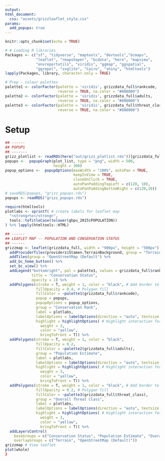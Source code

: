 ```yaml
---
output: 
html_document:
  css: "assets/grizzleaflet_style.css"
params:
  add_popups: true
---
```

<!--
Copyright 2018 Province of British Columbia
Licensed under the Apache License, Version 2.0 (the "License");
you may not use this file except in compliance with the License.
You may obtain a copy of the License at
http://www.apache.org/licenses/LICENSE-2.0
Unless required by applicable law or agreed to in writing, software distributed under the License is distributed on an "AS IS" BASIS,
WITHOUT WARRANTIES OR CONDITIONS OF ANY KIND, either express or implied.
See the License for the specific language governing permissions and limitations under the License.
-->

```r
knitr::opts_chunk$set(echo = TRUE)
```

```r

# # Loading R libraries
Packages <- c("sf", "tidyverse", "maptools", "devtools","bcmaps",
              "leaflet", "rmapshaper", "bcdata", "here", "mapview", 
              "envreportutils", "viridis", "ggmap", "ggspatial",
              "ggrepel", "svglite", "Cairo", "shiny", "htmltools")
lapply(Packages, library, character.only = TRUE)
```

``` r
# Prep - colour palettes
palette1 <- colorFactor(palette = 'viridis', grizzdata_full$rankcode,
                        reverse = TRUE, na.color = "#808080")
palette2 <- colorFactor(palette = 'viridis', grizzdata_full$adults,
                        reverse = TRUE, na.color = "#808080")
palette3 <- colorFactor(palette = 'viridis', grizzdata_full$threat_class,
                        reverse = TRUE, na.color = "#808080")
```

# Setup
``` r

## ------
## POPUPS
## -------
grizz_plotlist <- readRDS(here("out/grizz_plotlist.rds"))[grizzdata_full$gbpu_name]
popups <-  popupGraph(plot_list, type = "png", width = 500,
                      height = 300)
popup_options <-  popupOptions(maxWidth = "100%", autoPan = TRUE,
                               keepInView = TRUE,
                               closeOnClick = TRUE,
                               autoPanPaddingTopLeft = c(120, 10),
                               autoPanPaddingBottomRight = c(120,10))
# saveRDS(popups, "grizz_popups.rds")
popups <- readRDS("grizz_popups.rds")

require(htmltools)
plotlabs <- sprintf( # create labels for leaflet map
  "<strong>%s</strong>",
  tools::toTitleCase(tolower(gbpu_2015$POPULATION))
) %>% lapply(htmltools::HTML)

```

``` r

## ------
## LEAFLET MAP -- POPULATION AND CONSERVATION STATUS
## ------
grizzmap <- leaflet(grizzdata_full, width = "900px", height = "500px") %>%   # generate leaflet map
  addProviderTiles(providers$Stamen.TerrainBackground, group = "Terrain") %>% # or providers$Stamen.TerrainBackground
  addTiles(group = "OpenStreetMap (Default") %>%
  add_bc_home_button() %>%
  set_bc_view() %>%
  addLegend("bottomright", pal = palette1, values = grizzdata_full$rankcode,
            title = "Conservation Status",
            opacity = 1) %>%
  addPolygons(stroke = T, weight = 1, color = "black", # Add border to polygons
              fillOpacity = 0.4, # Polygon fill
              fillColor = ~palette1(grizzdata_full$rankcode),
              popup = popups,
              popupOptions = popup_options,
              group = "Conservation Rank",
              label = plotlabs,
              labelOptions = labelOptions(direction = "auto", textsize = "12px"),
              highlight = highlightOptions( # Highlight interaction for mouse hover
                weight = 3,
                color = "yellow",
                bringToFront = T)) %>%
  addPolygons(stroke = T, weight = 1, color = "black",
              fillOpacity = 0.2,
              fillColor = ~palette2(grizzdata_full$adults),
              group = "Population Estimate",
              label = plotlabs,
              labelOptions = labelOptions(direction = "auto", textsize = "12px"),
              highlight = highlightOptions( # Highlight interaction for mouse hover
                weight = 3,
                color = "yellow",
                bringToFront = T)) %>%
  addPolygons(stroke = T, weight = 1, color = "black", # Add border to polygons
              fillOpacity = 0.2, # Polygon fill
              fillColor = ~palette3(grizzdata_full$threat_class),
              group = "Overall Threat Class",
              label = plotlabs,
              labelOptions = labelOptions(direction = "auto", textsize = "12px"),
              highlight = highlightOptions( # Highlight interaction for mouse hover
                weight = 3,
                color = "yellow",
                bringToFront = T)) %>%
  addLayersControl(
    baseGroups = c("Conservation Status", "Population Estimate", "Overall Threat Class"),
    overlayGroups = c("Terrain", "OpenStreetMap (Default)"))
grizzmap # View leaflet
plot(whole)
}
```
